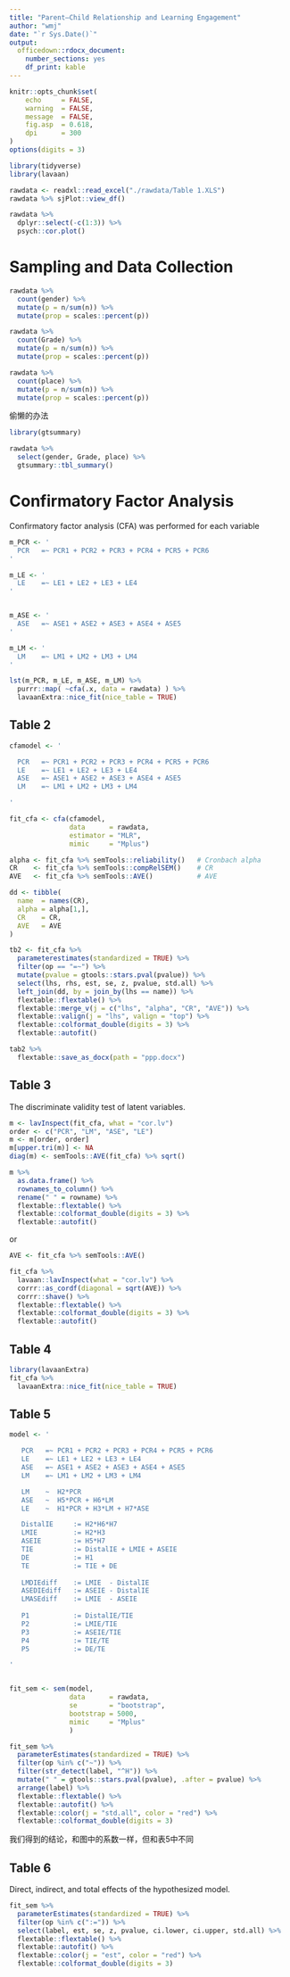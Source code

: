 ```yaml
---
title: "Parent–Child Relationship and Learning Engagement"
author: "wmj"
date: "`r Sys.Date()`"
output: 
  officedown::rdocx_document:
    number_sections: yes
    df_print: kable
---
```



```r
knitr::opts_chunk$set(
    echo     = FALSE,
    warning  = FALSE, 
    message  = FALSE,
    fig.asp  = 0.618,
    dpi      = 300
)
options(digits = 3)
```



```r
library(tidyverse)
library(lavaan)

rawdata <- readxl::read_excel("./rawdata/Table 1.XLS")
rawdata %>% sjPlot::view_df()
```


```r
rawdata %>% 
  dplyr::select(-c(1:3)) %>% 
  psych::cor.plot()
```

# Sampling and Data Collection

```r
rawdata %>% 
  count(gender) %>% 
  mutate(p = n/sum(n)) %>% 
  mutate(prop = scales::percent(p))
```


```r
rawdata %>% 
  count(Grade) %>% 
  mutate(p = n/sum(n)) %>% 
  mutate(prop = scales::percent(p))
```


```r
rawdata %>% 
  count(place) %>% 
  mutate(p = n/sum(n)) %>% 
  mutate(prop = scales::percent(p))
```

偷懒的办法

```r
library(gtsummary)

rawdata %>% 
  select(gender, Grade, place) %>% 
  gtsummary::tbl_summary()
```



# Confirmatory Factor Analysis

Confirmatory factor analysis (CFA) was performed for each variable 
```r
m_PCR <- '
  PCR   =~ PCR1 + PCR2 + PCR3 + PCR4 + PCR5 + PCR6
'

m_LE <- '
  LE    =~ LE1 + LE2 + LE3 + LE4
'


m_ASE <- '
  ASE   =~ ASE1 + ASE2 + ASE3 + ASE4 + ASE5 
'

m_LM <- '
  LM    =~ LM1 + LM2 + LM3 + LM4
'

lst(m_PCR, m_LE, m_ASE, m_LM) %>% 
  purrr::map( ~cfa(.x, data = rawdata) ) %>% 
  lavaanExtra::nice_fit(nice_table = TRUE)
```

## Table 2
```r
cfamodel <- '

  PCR   =~ PCR1 + PCR2 + PCR3 + PCR4 + PCR5 + PCR6
  LE    =~ LE1 + LE2 + LE3 + LE4
  ASE   =~ ASE1 + ASE2 + ASE3 + ASE4 + ASE5 
  LM    =~ LM1 + LM2 + LM3 + LM4

'

fit_cfa <- cfa(cfamodel, 
               data      = rawdata,
               estimator = "MLR", 
               mimic     = "Mplus")
```


```r
alpha <- fit_cfa %>% semTools::reliability()   # Cronbach alpha
CR    <- fit_cfa %>% semTools::compRelSEM()    # CR
AVE   <- fit_cfa %>% semTools::AVE()           # AVE 

dd <- tibble(
  name  = names(CR),
  alpha = alpha[1,],
  CR    = CR,
  AVE   = AVE
) 
```





```r
tb2 <- fit_cfa %>% 
  parameterestimates(standardized = TRUE) %>% 
  filter(op == "=~") %>% 
  mutate(pvalue = gtools::stars.pval(pvalue)) %>% 
  select(lhs, rhs, est, se, z, pvalue, std.all) %>% 
  left_join(dd, by = join_by(lhs == name)) %>% 
  flextable::flextable() %>% 
  flextable::merge_v(j = c("lhs", "alpha", "CR", "AVE")) %>% 
  flextable::valign(j = "lhs", valign = "top") %>% 
  flextable::colformat_double(digits = 3) %>% 
  flextable::autofit()
```





```r
tab2 %>% 
  flextable::save_as_docx(path = "ppp.docx")
```






## Table 3 

The discriminate validity test of latent variables.

```r
m <- lavInspect(fit_cfa, what = "cor.lv") 
order <- c("PCR", "LM", "ASE", "LE")
m <- m[order, order]
m[upper.tri(m)] <- NA
diag(m) <- semTools::AVE(fit_cfa) %>% sqrt()

m %>% 
  as.data.frame() %>% 
  rownames_to_column() %>% 
  rename(" " = rowname) %>% 
  flextable::flextable() %>%
  flextable::colformat_double(digits = 3) %>% 
  flextable::autofit() 
```


or
```r
AVE <- fit_cfa %>% semTools::AVE()  

fit_cfa %>% 
  lavaan::lavInspect(what = "cor.lv") %>% 
  corrr::as_cordf(diagonal = sqrt(AVE)) %>% 
  corrr::shave() %>% 
  flextable::flextable() %>% 
  flextable::colformat_double(digits = 3) %>% 
  flextable::autofit()
```




## Table 4
```r
library(lavaanExtra)
fit_cfa %>% 
  lavaanExtra::nice_fit(nice_table = TRUE)
```




## Table 5

```r
model <- '

   PCR   =~ PCR1 + PCR2 + PCR3 + PCR4 + PCR5 + PCR6
   LE    =~ LE1 + LE2 + LE3 + LE4
   ASE   =~ ASE1 + ASE2 + ASE3 + ASE4 + ASE5 
   LM    =~ LM1 + LM2 + LM3 + LM4

   LM    ~  H2*PCR  
   ASE   ~  H5*PCR + H6*LM
   LE    ~  H1*PCR + H3*LM + H7*ASE

   DistalIE     := H2*H6*H7
   LMIE         := H2*H3
   ASEIE        := H5*H7
   TIE          := DistalIE + LMIE + ASEIE
   DE           := H1
   TE           := TIE + DE
   
   LMDIEdiff    := LMIE  - DistalIE
   ASEDIEdiff   := ASEIE - DistalIE
   LMASEdiff    := LMIE  - ASEIE
   
   P1           := DistalIE/TIE
   P2           := LMIE/TIE
   P3           := ASEIE/TIE
   P4           := TIE/TE
   P5           := DE/TE

'


fit_sem <- sem(model, 
               data      = rawdata, 
               se        = "bootstrap",
               bootstrap = 5000,
               mimic     = "Mplus"
               )
```







```r
fit_sem %>%  
  parameterEstimates(standardized = TRUE) %>% 
  filter(op %in% c("~")) %>%  
  filter(str_detect(label, "^H")) %>% 
  mutate(" " = gtools::stars.pval(pvalue), .after = pvalue) %>%
  arrange(label) %>% 
  flextable::flextable() %>% 
  flextable::autofit() %>% 
  flextable::color(j = "std.all", color = "red") %>% 
  flextable::colformat_double(digits = 3)
```

我们得到的结论，和图中的系数一样，但和表5中不同




## Table 6
Direct, indirect, and total effects of the hypothesized model.

```r
fit_sem %>%  
  parameterEstimates(standardized = TRUE) %>% 
  filter(op %in% c(":=")) %>%  
  select(label, est, se, z, pvalue, ci.lower, ci.upper, std.all) %>% 
  flextable::flextable() %>% 
  flextable::autofit() %>% 
  flextable::color(j = "est", color = "red") %>% 
  flextable::colformat_double(digits = 3)
```